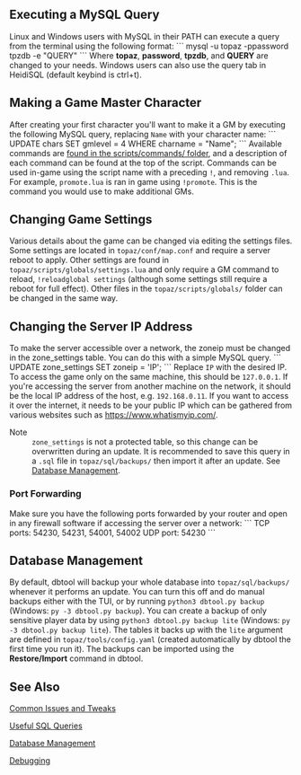 == Executing a MySQL Query ==
Linux and Windows users with MySQL in their PATH can execute a query from the terminal using the following format:
```
mysql -u topaz -ppassword tpzdb -e "QUERY"
```
Where <b>topaz</b>, <b>password</b>, <b>tpzdb</b>, and <b>QUERY</b> are changed to your needs. Windows users can also use the query tab in HeidiSQL (default keybind is ctrl+t).

== Making a Game Master Character ==
After creating your first character you'll want to make it a GM by executing the following MySQL query, replacing <code>Name</code> with your character name:
```
UPDATE chars SET gmlevel = 4 WHERE charname = "Name";
```
Available commands are [https://github.com/DerpyProjectGroup/topaz/tree/release/scripts/commands found in the scripts/commands/ folder], and a description of each command can be found at the top of the script. Commands can be used in-game using the script name with a preceding <code>!</code>, and removing <code>.lua</code>. For example, <code>promote.lua</code> is ran in game using <code>!promote</code>. This is the command you would use to make additional GMs.

== Changing Game Settings ==
Various details about the game can be changed via editing the settings files. Some settings are located in <code>topaz/conf/map.conf</code> and require a server reboot to apply. Other settings are found in <code>topaz/scripts/globals/settings.lua</code> and only require a GM command to reload, <code>!reloadglobal settings</code> (although some settings still require a reboot for full effect). Other files in the <code>topaz/scripts/globals/</code> folder can be changed in the same way.

== Changing the Server IP Address ==
To make the server accessible over a network, the zoneip must be changed in the zone_settings table. You can do this with a simple MySQL query.
```
UPDATE zone_settings SET zoneip = 'IP';
```
Replace <code>IP</code> with the desired IP. To access the game only on the same machine, this should be <code>127.0.0.1</code>. If you're accessing the server from another machine on the network, it should be the local IP address of the host, e.g. <code>192.168.0.11</code>. If you want to access it over the internet, it needs to be your public IP which can be gathered from various websites such as https://www.whatismyip.com/.

;Note
:<code>zone_settings</code> is not a protected table, so this change can be overwritten during an update. It is recommended to save this query in a <code>.sql</code> file in <code>topaz/sql/backups/</code> then import it after an update. See [https://github.com/DerpyProjectGroup/topaz/wiki/Database-Management#making-persistent-changes Database Management].

=== Port Forwarding ===
Make sure you have the following ports forwarded by your router and open in any firewall software if accessing the server over a network:
```
TCP ports: 54230, 54231, 54001, 54002
UDP port: 54230
```

== Database Management ==
By default, dbtool will backup your whole database into <code>topaz/sql/backups/</code> whenever it performs an update. You can turn this off and do manual backups either with the TUI, or by running <code>python3 dbtool.py backup</code> (Windows: <code>py -3 dbtool.py backup</code>). You can create a backup of only sensitive player data by using <code>python3 dbtool.py backup lite</code> (Windows: <code>py -3 dbtool.py backup lite</code>). The tables it backs up with the <code>lite</code> argument are defined in <code>topaz/tools/config.yaml</code> (created automatically by dbtool the first time you run it). The backups can be imported using the <b>Restore/Import</b> command in dbtool.

== See Also ==
[https://github.com/DerpyProjectGroup/topaz/wiki/Miscellaneous-(Server) Common Issues and Tweaks]

[https://github.com/DerpyProjectGroup/topaz/wiki/Useful-SQL-queries Useful SQL Queries]

[https://github.com/DerpyProjectGroup/topaz/wiki/Database-Management Database Management]

[https://github.com/DerpyProjectGroup/topaz/wiki/Debugging Debugging]